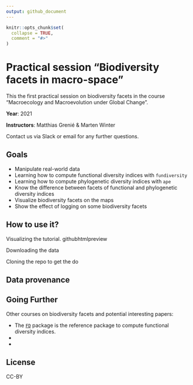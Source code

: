 ```yaml
---
output: github_document
---
```


<!-- README.md is generated from README.Rmd. Please edit that file -->

```r
knitr::opts_chunk$set(
  collapse = TRUE,
  comment = "#>"
)
```

# Practical session "Biodiversity facets in macro-space"

This the first practical session on biodiversity facets in the course "Macroecology and Macroevolution under Global Change".

**Year**: 2021

**Instructors**: Matthias Grenié & Marten Winter

Contact us via Slack or email for any further questions.

## Goals

* Manipulate real-world data
* Learning how to compute functional diversity indices with `fundiversity`
* Learning how to compute phylogenetic diversity indices with `ape`
* Know the difference between facets of functional and phylogenetic diversity indices
* Visualize biodiversity facets on the maps
* Show the effect of logging on some biodiversity facets

## How to use it?

Visualizing the tutorial. githubhtmlpreview

Downloading the data

Cloning the repo to get the do


## Data provenance

## Going Further

Other courses on biodiversity facets and potential interesting papers:

* The [`FD`](https://cran.r-project.org/package=FD) package is the reference package to compute functional diversity indices.
*
*

## License

CC-BY
